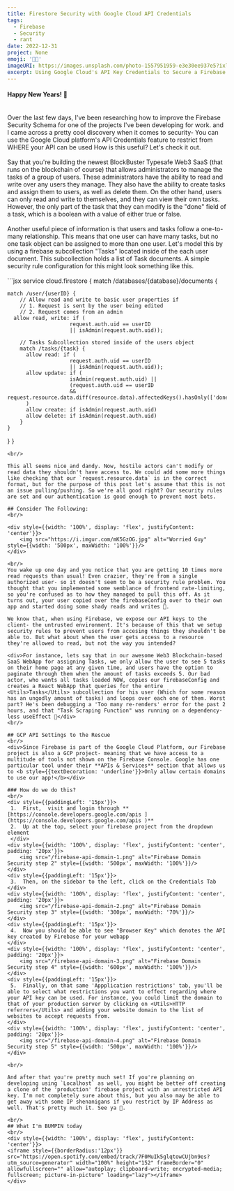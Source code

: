 ```yaml
---
title: Firestore Security with Google Cloud API Credentials
tags:
  - Firebase
  - Security
  - rant
date: 2022-12-31
project: None
emoji: '🔧🔥'
imageURI: https://images.unsplash.com/photo-1557951959-e3e30ee937e5?ixlib=rb-4.0.3&ixid=MnwxMjA3fDB8MHxwaG90by1wYWdlfHx8fGVufDB8fHx8&auto=format&fit=crop&w=870&q=80
excerpt: Using Google Cloud's API Key Credentials to Secure a Firebase Web Project 
---
```

#### Happy New Years! 🥳
<br/>
<div>Over the last few days, I've been researching how to improve the Firebase Security Schema for one of the projects I've been developing for work. and I came across a pretty cool discovery when it comes to security- You can use the Google Cloud platform's API Credentials feature to <Utils>restrict from WHERE your API can be used</Utils> How is this useful? Let's check it out.</div>

<br/>

<div>Say that you're building the newest BlockBuster Typesafe Web3 SaaS (that runs on the blockchain of course) that allows administrators to manage the tasks of a group of users. These administrators have the ability to read and write over any users they manage. They also have the ability to create tasks and assign them to users, as well as delete them. On the other hand, users can only read and write to themselves, and they can view their own tasks. However, the only part of the task that they can modify is the <Utils>"done"</Utils> field of a task, which is a boolean with a value of either true or false.</div>

<br/>

<div>Another useful piece of information is that users and tasks follow a one-to-many relationship. This means that one user can have many tasks, but no one task object can be assigned to more than one user. Let's model this by using a firebase subcollection <Utils>"Tasks"</Utils> located inside of the each user document. This subcollection holds a list of <Utils>Task</Utils> documents. A simple security rule configuration for this might look something like this.</div>
<br/>
```jsx
service cloud.firestore {
  match /databases/{database}/documents {
    
    match /user/{userID} {
        // Allow read and write to basic user properties if
        // 1. Request is sent by the user being edited
        // 2. Request comes from an admin
      allow read, write: if (
                        request.auth.uid == userID 
                        || isAdmin(request.auth.uid));

        // Tasks Subcollection stored inside of the users object
        match /tasks/{task} {
          allow read: if (
                        request.auth.uid == userID
                        || isAdmin(request.auth.uid));
          allow update: if (
                        isAdmin(request.auth.uid) ||
                        (request.auth.uid == userID 
                        && request.resource.data.diff(resource.data).affectedKeys().hasOnly(['done']));
          )
          allow create: if isAdmin(request.auth.uid)
          allow delete: if isAdmin(request.auth.uid)
        }
    }
  }
}
```
<br/>

This all seems nice and dandy. Now, hostile actors can't modify or read data they shouldn't have access to. We could add some more things like checking that our `request.resource.data` is in the correct format, but for the purpose of this post let's assume that this is not an issue pulling/pushing. So we're all good right? Our security rules are set and our authentication is good enough to prevent most bots.

## Consider The Following:
<br/>

<div style={{width: '100%', display: 'flex', justifyContent: 'center'}}>
    <img src="https://i.imgur.com/mK5GzOG.jpg" alt="Worried Guy" style={{width: '500px', maxWidth: '100%'}}/>
</div>

<br/>
You wake up one day and you notice that you are getting 10 times more read requests than usual! Even crazier, they're from a single authorized user- so it doesn't seem to be a security rule problem. You thought that you implemented some semblance of frontend rate-limiting, so you're confused as to how they managed to pull this off. As it turns out, your user copied over the firebaseConfig over to their own app and started doing some shady reads and writes 🤔. 

We know that, when using Firebase, we expose our API keys to the client- the untrusted environment. It's because of this that we setup security rules to prevent users from accesing things they shouldn't be able to. But what about when the user gets access to a resource they're allowed to read, but not the way you intended?

<div>For instance, lets say that in our awesome Web3 Blockchain-based SaaS WebApp for assigning Tasks, we only allow the user to see 5 tasks on their home page at any given time, and users have the option to paginate through them when the amount of tasks exceeds 5. Our bad actor, who wants all tasks loaded NOW, copies our firebaseConfig and creates a React WebApp that queries for the entire <Utils>Tasks</Utils> subcollection for his user (Which for some reason has an ungodly amount of tasks) and loops over each one of them. Worst part? He's been debugging a 'Too many re-renders' error for the past 2 hours, and that "Task Scraping Function" was running on a dependency-less useEffect 🥲</div>
<br/>

## GCP API Settings to the Rescue
<br/>
<div>Since Firebase is part of the Google Cloud Platform, our Firebase project is also a GCP project- meaning that we have access to a multitude of tools not shown on the Firebase Console. Google has one particular tool under their **APIs & Services** section that allows us to <b style={{textDecoration: 'underline'}}>Only allow certain domains to use our app!</b></div>

### How do we do this?
<br/>
<div style={{paddingLeft: '15px'}}>
 1.  First,  visit and login through **[https://console.developers.google.com/apis ](https://console.developers.google.com/apis )**
 2.  Up at the top, select your firebase project from the dropdown element
 </div>
<div style={{width: '100%', display: 'flex', justifyContent: 'center', padding: '20px'}}>
    <img src="/firebase-api-domain-1.png" alt="Firebase Domain Security step 2" style={{width: '500px', maxWidth: '100%'}}/>
</div>
<div style={{paddingLeft: '15px'}}>
 3.  Then, on the sidebar to the left, click on the Credentials Tab
</div>
<div style={{width: '100%', display: 'flex', justifyContent: 'center', padding: '20px'}}>
    <img src="/firebase-api-domain-2.png" alt="Firebase Domain Security step 3" style={{width: '300px', maxWidth: '70%'}}/>
</div>
<div style={{paddingLeft: '15px'}}>
 4.  Now you should be able to see "Browser Key" which denotes the API key created by Firebase for your webapp
</div>
<div style={{width: '100%', display: 'flex', justifyContent: 'center', padding: '20px'}}>
    <img src="/firebase-api-domain-3.png" alt="Firebase Domain Security step 4" style={{width: '600px', maxWidth: '100%'}}/>
</div>
<div style={{paddingLeft: '15px'}}>
 5.  Finally, on that same 'Appplication restrictions' tab, you'll be able to select what restrictions you want to effect regarding where your API key can be used. For instance, you could limit the domain to that of your production server by clicking on <Utils>HTTP referrers</Utils> and adding your website domain to the list of websites to accept requests from.
</div>
<div style={{width: '100%', display: 'flex', justifyContent: 'center', padding: '20px'}}>
    <img src="/firebase-api-domain-4.png" alt="Firebase Domain Security step 5" style={{width: '500px', maxWidth: '100%'}}/>
</div>

<br/>

And after that you're pretty much set! If you're planning on developing using `Localhost` as well, you might be better off creating a clone of the 'production' firebase project with an unrestricted API key. I'm not completely sure about this, but you also may be able to get away with some IP shenanigans if you restrict by IP Address as well. That's pretty much it. See ya 👋.

<br/>
## What I'm BUMPIN today
<br/>
<div style={{width: '100%', display: 'flex', justifyContent: 'center'}}>
<iframe style={{borderRadius:'12px'}} src="https://open.spotify.com/embed/track/7F0MuIk5glqtowCUjbn9es?utm_source=generator" width="100%" height="152" frameBorder="0" allowfullscreen="" allow="autoplay; clipboard-write; encrypted-media; fullscreen; picture-in-picture" loading="lazy"></iframe>
</div>